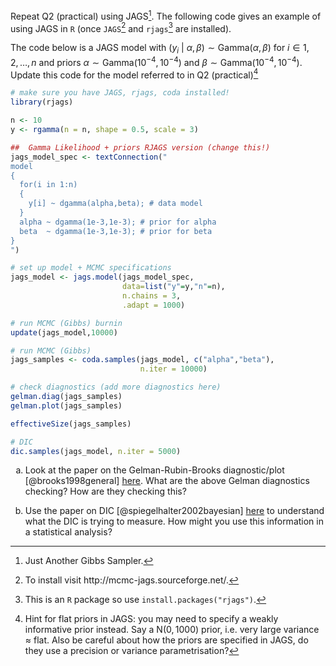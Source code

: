 Repeat Q2 (practical) using JAGS^[Just Another Gibbs Sampler.]. The following code gives an example of using JAGS in `R` (once `JAGS`^[To install visit http://mcmc-jags.sourceforge.net/.] and `rjags`^[This is an `R` package so use `install.packages("rjags")`.] are installed).

The code below is a JAGS model with $(y_{i}~\vert~\alpha,\beta) \sim \text{Gamma}(\alpha,\beta)$ for $i \in 1,2,\ldots,n$ and priors $\alpha \sim \text{Gamma}(10^{-4},10^{-4})$ and  $\beta \sim \text{Gamma}(10^{-4},10^{-4})$. Update this code for the model referred to in Q2 (practical)^[Hint for flat priors in JAGS: you may need to specify a weakly informative prior instead. Say a $\text{N}(0,1000)$ prior, i.e. very large variance $\approx$ flat. Also be careful about how the priors are specified in JAGS, do they use a precision or variance parametrisation?]

```r
# make sure you have JAGS, rjags, coda installed!
library(rjags)

n <- 10
y <- rgamma(n = n, shape = 0.5, scale = 3)

##  Gamma Likelihood + priors RJAGS version (change this!)
jags_model_spec <- textConnection("
model
{
  for(i in 1:n)
  {
    y[i] ~ dgamma(alpha,beta); # data model
  }
  alpha ~ dgamma(1e-3,1e-3); # prior for alpha
  beta  ~ dgamma(1e-3,1e-3); # prior for beta
}
")

# set up model + MCMC specifications
jags_model <- jags.model(jags_model_spec, 
                         data=list("y"=y,"n"=n), 
                         n.chains = 3, 
                         .adapt = 1000)

# run MCMC (Gibbs) burnin
update(jags_model,10000)

# run MCMC (Gibbs) 
jags_samples <- coda.samples(jags_model, c("alpha","beta"), 
                             n.iter = 10000)

# check diagnostics (add more diagnostics here)
gelman.diag(jags_samples)
gelman.plot(jags_samples)

effectiveSize(jags_samples)

# DIC
dic.samples(jags_model, n.iter = 5000)
```

(a) Look at the paper on the Gelman-Rubin-Brooks diagnostic/plot [@brooks1998general] [here](http://www.stat.columbia.edu/~gelman/research/published/brooksgelman2.pdf). What are the above Gelman diagnostics checking? How are they checking this?

(b) Use the paper on DIC [@spiegelhalter2002bayesian] [here](https://rss.onlinelibrary.wiley.com/doi/10.1111/1467-9868.00353) to understand what the DIC is trying to measure. How might you use this information in a statistical analysis?